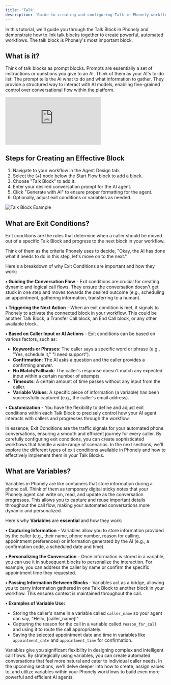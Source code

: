 ```yaml
---
title: 'Talk'
description: 'Guide to creating and configuring Talk in Phonely workflows'
---
```


In this tutorial, we'll guide you through the Talk Block in Phonely and demonstrate how to link talk blocks together to create powerful, automated workflows. The talk block is Phonely's most important block.

## What is it?

Think of talk blocks as prompt blocks. Prompts are essentially a set of instructions or questions you give to an AI. Think of them as your AI's to-do list! The prompt tells the AI what to do and what information to gather. They provide a structured way to interact with AI models, enabling fine-grained control over conversational flow within the platform.

<iframe src="https://www.youtube.com/embed/E9ynmpyAtT0" title="Phonely&#39;s MOST IMPORTANT Block: The Talk Block" frameborder="0" allow="accelerometer; autoplay; clipboard-write; encrypted-media; gyroscope; picture-in-picture; web-share" referrerpolicy="strict-origin-when-cross-origin" allowfullscreen></iframe>

## Steps for Creating an Effective Block

1. Navigate to your workflow in the Agent Design tab.
2. Select the (+) node below the Start Flow block to add a block.
3. Choose "Talk Block" to add it.
4. Enter your desired conversation prompt for the AI agent.
5. Click "Generate with AI" to ensure proper formatting for the agent.
6. Optionally, adjust exit conditions or variables as needed.

![Talk Block Example](/home/assets/talk_block.gif)

## What are Exit Conditions?

Exit conditions are the rules that determine when a caller should be moved out of a specific Talk Block and progress to the next block in your workflow.

Think of them as the criteria Phonely uses to decide, "Okay, the AI has done what it needs to do in this step, let's move on to the next."

Here's a breakdown of why Exit Conditions are important and how they work:

**• Guiding the Conversation Flow** - Exit conditions are crucial for creating dynamic and logical call flows. They ensure the conversation doesn't get stuck in one step and moves towards the desired outcome (e.g., scheduling an appointment, gathering information, transferring to a human).

**• Triggering the Next Action** - When an exit condition is met, it signals to Phonely to activate the connected block in your workflow. This could be another Talk Block, a Transfer Call block, an End Call block, or any other available block.

**• Based on Caller Input or AI Actions** - Exit conditions can be based on various factors, such as:

- **Keywords or Phrases**: The caller says a specific word or phrase (e.g., "Yes, schedule it," "I need support").
- **Confirmation**: The AI asks a question and the caller provides a confirming answer.
- **No Match/Fallback**: The caller's response doesn't match any expected input within a certain number of attempts.
- **Timeouts**: A certain amount of time passes without any input from the caller.
- **Variable Values**: A specific piece of information (a variable) has been successfully captured (e.g., the caller's email address).

**• Customization** - You have the flexibility to define and adjust exit conditions within each Talk Block to precisely control how your AI agent interacts with callers and progresses through the workflow.

In essence, Exit Conditions are the traffic signals for your automated phone conversations, ensuring a smooth and efficient journey for every caller. By carefully configuring exit conditions, you can create sophisticated workflows that handle a wide range of scenarios. In the next sections, we'll explore the different types of exit conditions available in Phonely and how to effectively implement them in your Talk Blocks.

## What are Variables?

Variables in Phonely are like containers that store information during a phone call. Think of them as temporary digital sticky notes that your Phonely agent can write on, read, and update as the conversation progresses. This allows you to capture and reuse important details throughout the call flow, making your automated conversations more dynamic and personalized.

Here's why **Variables** are **essential** and how they work:

**• Capturing Information** - Variables allow you to store information provided by the caller (e.g., their name, phone number, reason for calling, appointment preferences) or information generated by the AI (e.g., a confirmation code, a scheduled date and time).

**• Personalizing the Conversation** - Once information is stored in a variable, you can use it in subsequent blocks to personalize the interaction. For example, you can address the caller by name or confirm the specific appointment time they requested.

**• Passing Information Between Blocks** - Variables act as a bridge, allowing you to carry information gathered in one Talk Block to another block in your workflow. This ensures context is maintained throughout the call.

**• Examples of Variable Use:** 
- Storing the caller's name in a variable called `caller_name` so your agent can say, "Hello, [caller_name]!"
- Capturing the reason for the call in a variable called `reason_for_call` and using it to route the call appropriately.
- Saving the selected appointment date and time in variables like `appointment_date` and `appointment_time` for confirmation.

Variables give you significant flexibility in designing complex and intelligent call flows. By strategically using variables, you can create automated conversations that feel more natural and cater to individual caller needs. In the upcoming sections, we'll delve deeper into how to create, assign values to, and utilize variables within your Phonely workflows to build even more powerful and efficient AI agents.